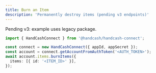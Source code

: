 ```yaml
---
title: Burn an Item
description: 'Permanently destroy items (pending v3 endpoints)'
---
```


<Note>
Pending v3: example uses legacy package.
</Note>

```typescript
import { HandCashConnect } from '@handcash/handcash-connect';

const connect = new HandCashConnect({ appId, appSecret });
const account = connect.getAccountFromAuthToken('<AUTH_TOKEN>');
await account.items.burnItems({
  items: [{ id: '<ITEM_ID>' }],
});
```


